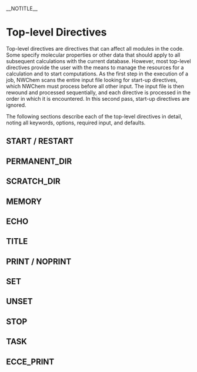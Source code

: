 __NOTITLE__
=Top-level Directives=

Top-level directives are directives that can affect all modules in the code. Some specify molecular properties or other data that should apply to all subsequent calculations with the current database. However, most top-level directives provide the user with the means to manage the resources for a calculation and to start computations. As the first step in the execution of a job, NWChem scans the entire input file looking for start-up directives, which NWChem must process before all other input. The input file is then rewound and processed sequentially, and each directive is processed in the order in which it is encountered. In this second pass, start-up directives are ignored.

The following sections describe each of the top-level directives in detail, noting all keywords, options, required input, and defaults.

==START / RESTART ==

==PERMANENT_DIR==

==SCRATCH_DIR==

==MEMORY==

==ECHO==

==TITLE==

==PRINT / NOPRINT ==

==SET==

==UNSET==

==STOP==

==TASK==

==ECCE_PRINT==

